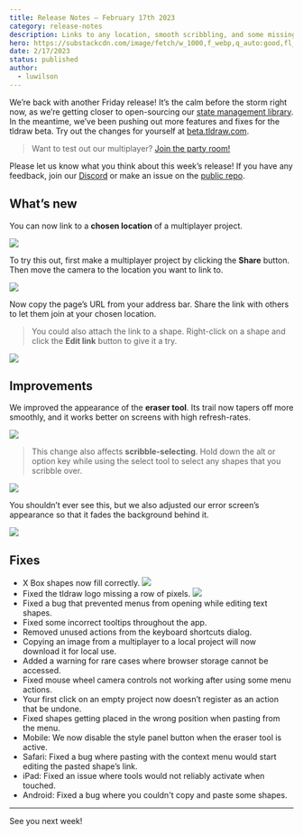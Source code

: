 ```yaml
---
title: Release Notes – February 17th 2023
category: release-notes
description: Links to any location, smooth scribbling, and some missing pixels.
hero: https://substackcdn.com/image/fetch/w_1000,f_webp,q_auto:good,fl_progressive:steep,g_center/https%3A%2F%2Fsubstack-post-media.s3.amazonaws.com%2Fpublic%2Fimages%2F3dc3b50a-a73f-49cb-af32-87d666b530e7_720x406.gif
date: 2/17/2023
status: published
author:
  - luwilson
---
```


We’re back with another Friday release! It’s the calm before the storm right now, as we’re getting closer to open-sourcing our [state management library](https://twitter.com/tldraw/status/1617931796968263680). In the meantime, we’ve been pushing out more features and fixes for the tldraw beta. Try out the changes for yourself at [beta.tldraw.com](https://beta.tldraw.com).

> Want to test out our multiplayer? [Join the party room!](https://beta.tldraw.com/r/its_friday?page=page%3A2yW9EcUyos6_TITii8PTa&viewport=5388%2C-1498%2C606%2C644)

Please let us know what you think about this week’s release! If you have any feedback, join our [Discord](https://discord.gg/rhsyWMUJxd) or make an issue on the [public repo](https://github.com/tldraw/tldraw-beta).

## What’s new

You can now link to a **chosen location** of a multiplayer project.

![](https://substackcdn.com/image/fetch/w_1456,c_limit,f_auto,q_auto:good,fl_progressive:steep/https%3A%2F%2Fsubstack-post-media.s3.amazonaws.com%2Fpublic%2Fimages%2Fd859a858-4d3c-4954-974a-5d301d94aa8b_720x406.gif)

To try this out, first make a multiplayer project by clicking the **Share** button. Then move the camera to the location you want to link to.

![](https://substackcdn.com/image/fetch/w_1456,c_limit,f_auto,q_auto:good,fl_progressive:steep/https%3A%2F%2Fsubstack-post-media.s3.amazonaws.com%2Fpublic%2Fimages%2F0c40c58f-9c28-44b6-9372-963f5a1c60b8_720x406.gif)

Now copy the page’s URL from your address bar. Share the link with others to let them join at your chosen location.

> You could also attach the link to a shape. Right-click on a shape and click the **Edit link** button to give it a try.

![](https://substackcdn.com/image/fetch/w_1456,c_limit,f_auto,q_auto:good,fl_progressive:steep/https%3A%2F%2Fsubstack-post-media.s3.amazonaws.com%2Fpublic%2Fimages%2F23130466-65fe-46f7-b06c-4f6216398701_720x406.gif)

## Improvements

We improved the appearance of the **eraser tool**. Its trail now tapers off more smoothly, and it works better on screens with high refresh-rates.

![](https://substackcdn.com/image/fetch/w_1456,c_limit,f_auto,q_auto:good,fl_progressive:steep/https%3A%2F%2Fsubstack-post-media.s3.amazonaws.com%2Fpublic%2Fimages%2F00878987-de28-4059-92da-1e5230ece6e6_720x406.gif)

> This change also affects **scribble-selecting**. Hold down the alt or option key while using the select tool to select any shapes that you scribble over.

![](https://substackcdn.com/image/fetch/w_1456,c_limit,f_auto,q_auto:good,fl_progressive:steep/https%3A%2F%2Fsubstack-post-media.s3.amazonaws.com%2Fpublic%2Fimages%2F098dbe27-40be-4ab8-8145-a241c0d36e49_720x406.gif)

You shouldn’t ever see this, but we also adjusted our error screen’s appearance so that it fades the background behind it.

![](https://substackcdn.com/image/fetch/w_1456,c_limit,f_auto,q_auto:good,fl_progressive:steep/https%3A%2F%2Fsubstack-post-media.s3.amazonaws.com%2Fpublic%2Fimages%2Fe89c34b3-9f5a-4194-b52e-ab63da837238_720x406.gif)

## Fixes

- X Box shapes now fill correctly.
  ![](https://substackcdn.com/image/fetch/w_1456,c_limit,f_auto,q_auto:good,fl_progressive:steep/https%3A%2F%2Fsubstack-post-media.s3.amazonaws.com%2Fpublic%2Fimages%2F1ebb3bfe-289d-4702-9460-c64e1673fea5_720x406.gif)
- Fixed the tldraw logo missing a row of pixels.
  ![](https://substackcdn.com/image/fetch/w_1456,c_limit,f_auto,q_auto:good,fl_progressive:steep/https%3A%2F%2Fsubstack-post-media.s3.amazonaws.com%2Fpublic%2Fimages%2F2ea5ecef-0128-4f39-9a7b-67a4445ebd29_2518x1392.png)
- Fixed a bug that prevented menus from opening while editing text shapes.
- Fixed some incorrect tooltips throughout the app.
- Removed unused actions from the keyboard shortcuts dialog.
- Copying an image from a multiplayer to a local project will now download it for local use.
- Added a warning for rare cases where browser storage cannot be accessed.
- Fixed mouse wheel camera controls not working after using some menu actions.
- Your first click on an empty project now doesn’t register as an action that be undone.
- Fixed shapes getting placed in the wrong position when pasting from the menu.
- Mobile: We now disable the style panel button when the eraser tool is active.
- Safari: Fixed a bug where pasting with the context menu would start editing the pasted shape’s link.
- iPad: Fixed an issue where tools would not reliably activate when touched.
- Android: Fixed a bug where you couldn't copy and paste some shapes.

---

See you next week!
